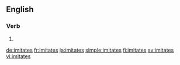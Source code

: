 ==English==

===Verb===
{{head|en|verb form}}

# {{en-third-person singular of|imitate}}

[[de:imitates]]
[[fr:imitates]]
[[ja:imitates]]
[[simple:imitates]]
[[fi:imitates]]
[[sv:imitates]]
[[vi:imitates]]